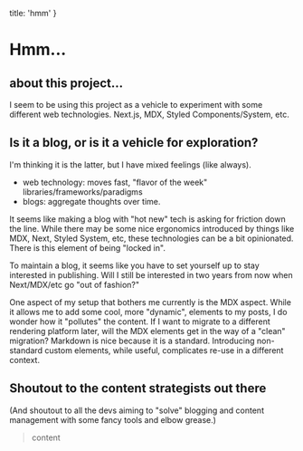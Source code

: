   title: 'hmm'
}

<Box>

# Hmm...

<Box>

## about this project...

I seem to be using this project as a vehicle to experiment with some different web technologies.
Next.js, MDX, Styled Components/System, etc.
</Box>

<Box>

## Is it a blog, or is it a vehicle for exploration? 

I'm thinking it is the latter, but I have mixed feelings (like always).

- web technology: moves fast, "flavor of the week" libraries/frameworks/paradigms
- blogs: aggregate thoughts over time.

It seems like making a blog with "hot new" tech is asking for friction down the line.
While there may be some nice ergonomics introduced by things like MDX, Next, Styled System, etc,
these technologies can be a bit opinionated.  There is this element of being "locked in".

To maintain a blog, it seems like you have to set yourself up to stay interested in publishing.
Will I still be interested in two years from now when Next/MDX/etc go "out of fashion?"

One aspect of my setup that bothers me currently is the MDX aspect.
While it allows me to add some cool, more "dynamic", elements to my posts, I do wonder how it "pollutes" the content.
If I want to migrate to a different rendering platform later, will the MDX elements get in the way of a "clean" migration?
Markdown is nice because it is a standard. Introducing non-standard custom elements, while useful, complicates re-use in a different context.
</Box>

<Box>

## Shoutout to the content strategists out there

(And shoutout to all the devs aiming to "solve" blogging and content management with some fancy tools and elbow grease.)

> content

</Box>

</Box>